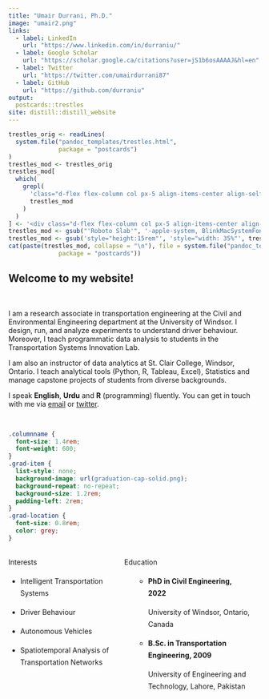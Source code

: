```yaml
---
title: "Umair Durrani, Ph.D."
image: "umair2.png"
links:
  - label: LinkedIn
    url: "https://www.linkedin.com/in/durraniu/"
  - label: Google Scholar
    url: "https://scholar.google.ca/citations?user=jS1b6osAAAAJ&hl=en"
  - label: Twitter
    url: "https://twitter.com/umairdurrani87"
  - label: GitHub
    url: "https://github.com/durraniu"
output:
  postcards::trestles
site: distill::distill_website
---
```


<!-- The postcard had a useless second scrollbar (in addition to the big one of distill). For some reason, I couldn't remove it with the CSS in custom.css. My only solution is to modify the source of the postcards::trestle template to remove this scrollbar. -->

<!-- Same for font family -->

```r
trestles_orig <- readLines(
  system.file("pandoc_templates/trestles.html",
              package = "postcards")
)
trestles_mod <- trestles_orig
trestles_mod[
  which(
    grepl(
      'class="d-flex flex-column col px-5 align-items-center align-self-center mh-100" style="overflow-y: scroll;"',
      trestles_mod
    )
  )
] <- '<div class="d-flex flex-column col px-5 align-items-center align-self-center mh-100" style="overflow-y: none;">'
trestles_mod <- gsub("'Roboto Slab'", '-apple-system, BlinkMacSystemFont, "Segoe UI", Roboto, Oxygen, Ubuntu, Cantarell, "Fira Sans", "Droid Sans", "Helvetica Neue", Arial, sans-serif', trestles_mod)
trestles_mod <- gsub('style="height:15rem"', 'style="width: 35%"', trestles_mod)
cat(paste(trestles_mod, collapse = "\n"), file = system.file("pandoc_templates/trestles.html",
              package = "postcards"))
```


## Welcome to my website!

<br>

I am a research associate in transportation engineering at the Civil and Environmental Engineering department at the University of Windsor. I design, run, and analyze experiments to understand driver behaviour. Moreover, I teach programmatic data analysis to students in the Transportation Systems Innovation Lab.

I am also an instructor of data analytics at St. Clair College, Windsor, Ontario. I teach analytical tools (Python, R, Tableau, Excel), Statistics and manage capstone projects of students from diverse backgrounds.

I speak **English**, **Urdu** and **R** (programming) fluently. You can get in touch with me via [email](mailto:umairdurrani@outlook.com) or [twitter](https://twitter.com/umairdurrani87).

<br>

```css
.columnname {
  font-size: 1.4rem; 
  font-weight: 600;
}
.grad-item {
  list-style: none; 
  background-image: url(graduation-cap-solid.png); 
  background-repeat: no-repeat;  
  background-size: 1.2rem; 
  padding-left: 2rem;
}
.grad-location {
  font-size: 0.8rem;
  color: grey;
}
```

::: {style="display: grid; grid-template-columns: 40% 50%; grid-column-gap: 30px; line-height: 1.5rem;"}
<div>

[Interests]{.columnname}

-   Intelligent Transportation Systems

-   Driver Behaviour

-   Autonomous Vehicles

-   Spatiotemporal Analysis of Transportation Networks

</div>

<div>

[Education]{.columnname}

<ul>

-   **PhD in Civil Engineering, 2022** <br>

    <p class="grad-location">

    University of Windsor, Ontario, Canada

    </p>


-   **B.Sc. in Transportation Engineering, 2009** <br>

    <p class="grad-location">

    University of Engineering and Technology, Lahore, Pakistan

    </p>

</ul>

</div>
:::

